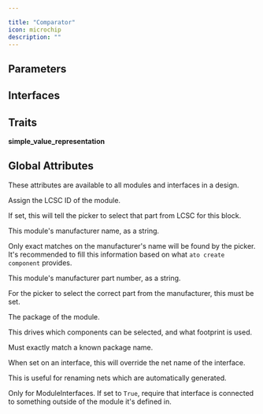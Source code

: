```yaml
---

title: "Comparator"
icon: microchip
description: ""
---
```



## Parameters

<ParamField path='common_mode_rejection_ratio' type='dB'>
</ParamField>

<ParamField path='input_bias_current' type='A'>
</ParamField>

<ParamField path='input_hysteresis_voltage' type='V'>
</ParamField>

<ParamField path='input_offset_voltage' type='V'>
</ParamField>

<ParamField path='propagation_delay' type='s'>
</ParamField>

<ParamField path='output_type' type='string'>
</ParamField>


## Interfaces

<ParamField path='power' type='string'>
</ParamField>

<ParamField path='inverting_input' type='string'>
</ParamField>

<ParamField path='non_inverting_input' type='string'>
</ParamField>

<ParamField path='output' type='string'>
</ParamField>


## Traits

**simple_value_representation**


## Global Attributes

These attributes are available to all modules and interfaces in a design.

<ParamField path='lcsc_id' type='string'>

Assign the LCSC ID of the module.

If set, this will tell the picker to select that part from LCSC for this block.
</ParamField>

<ParamField path='manufacturer' type='string'>

This module's manufacturer name, as a string.

Only exact matches on the manufacturer's name will be found by the picker.
It's recommended to fill this information based on what `ato create component`
provides.
</ParamField>

<ParamField path='mpn' type='string'>

This module's manufacturer part number, as a string.

For the picker to select the correct part from the manufacturer,
this must be set.
</ParamField>

<ParamField path='package' type='string'>

The package of the module.

This drives which components can be selected, and what footprint is used.

Must exactly match a known package name.
</ParamField>

<ParamField path='exclude_from_bom' type='string'>
</ParamField>

<ParamField path='override_net_name' type='string'>

When set on an interface, this will override the net name of the interface.

This is useful for renaming nets which are automatically generated.
</ParamField>

<ParamField path='required' type='string'>

Only for ModuleInterfaces.
If set to `True`, require that interface is connected to something outside
of the module it's defined in.
</ParamField>

